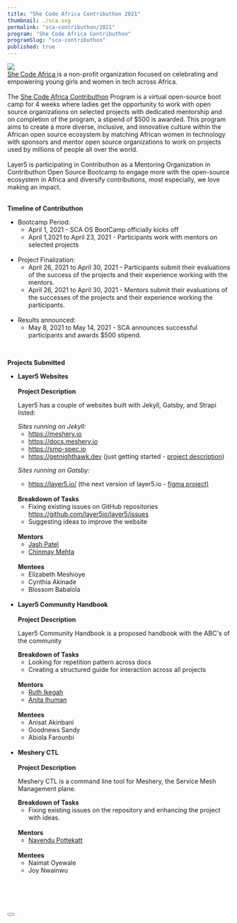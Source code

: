 ```yaml
---
title: "She Code Africa Contributhon 2021"
thumbnail: ./sca.svg
permalink: "sca-contributhon/2021"
program: "She Code Africa Contributhon"
programSlug: "sca-contributhon"
published: true
---
```



<ProgramsWrapper>
<img src={shecodeafrica}  />

<br />
<div>
  <a href="https://www.shecodeafrica.org/"> She Code Africa </a> is a non-profit
  organization focused on celebrating and empowering young girls and women in
  tech across Africa.
</div>
<br />
<div> 
The <a href="https://sites.google.com/shecodeafrica.org/contributhon/home/program-overview"> She Code Africa Contributhon</a> Program is a virtual open-source boot camp for 4 weeks where ladies get the opportunity to work with open source organizations on selected projects with dedicated mentorship and on completion of the program, a stipend of $500 is awarded. This program aims to create a more diverse, inclusive, and innovative culture within the African open source ecosystem by matching African women in technology with sponsors and mentor open source organizations to work on projects used by millions of people all over the world. <br/>

<br />
Layer5 is participating in Contributhon as a Mentoring Organization in Contributhon
Open Source Bootcamp to engage more with the open-source ecosystem in Africa and
diversify contributions, most especially, we love making an impact.

</div>
<br/>

<b> Timeline of Contributhon</b>
<div>
<ul>
<li>
Bootcamp Period:
<ul>
<li> April 1, 2021 - SCA OS BootCamp officially kicks off</li>
<li>
April 1,2021 to April 23, 2021 - Participants work with mentors on
selected projects
</li>
</ul>
</li>
<br/>
<li>
Project Finalization:
<ul>
<li>
April 26, 2021 to April 30, 2021 - Participants submit their
evaluations of the success of the projects and their experience
working with the mentors.
</li>
<li>
April 26, 2021 to April 30, 2021 -
Mentors submit their evaluations of the successes 
of the projects and their experience working the 
participants.

</li>
</ul>
</li>
<br/>
<li>
Results announced:
<ul>
<li>
May 8, 2021 to May 14, 2021 - SCA announces successful participants and awards $500 stipend.

</li>
</ul>
</li>

</ul>
</div>

<br />

<b> Projects Submitted</b>
<div>
<ul>
<li>
<b>Layer5 Websites</b>
<br />
<br />
<b> Project Description</b>
<br/>
<p> Layer5 has a couple of websites built with Jekyll, Gatsby, and Strapi listed:
 </p>
 <em> Sites running on Jekyll:
 </em>
<ul>
<li><a href="https://meshery.io">https://meshery.io</a></li>
<li><a href=" https://docs.meshery.io">https://docs.meshery.io </a>    </li>
<li><a href="https://smp-spec.io "> https://smp-spec.io </a></li>
<li><a href=" https://getnighthawk.dev"> https://getnighthawk.dev</a> (just getting started - <a href="https://docs.google.com/document/d/1lHfMo4iIx2WXFZIspfHyxTsPR1T63_2IV5NUkgxoo0w/edit">  project description</a>) </li>
</ul>

<em> Sites running on Gatsby:</em>
<ul>
  <li>
    <a href="https://layer5.io/">https://layer5.io/</a> (the next version of
    layer5.io -
    <a href="https://www.figma.com/file/5ZwEkSJwUPitURD59YHMEN/Layer5-Designs?node-id=2074%3A853">
      figma project)
    </a>
  </li>
</ul>
<br />
<b> Breakdown of Tasks</b>
<ul>
<li>Fixing existing issues on GitHub repositories <a href="https://github.com/layer5io/layer5/issues">https://github.com/layer5io/layer5/issues</a></li>
<li>Suggesting ideas to improve the website</li>
</ul>

<br />
<b>Mentors</b>
<ul>
<li> <a href="https://layer5.io/community/members/jash-patel"> Jash Patel
</a>
</li>
<li> <a href="https://layer5.io/community/members/chinmay-mehta"> Chinmay Mehta
</a>
</li>
</ul>
<br />
<b>Mentees</b>
<ul>
<li> Elizabeth Meshioye</li>
<li> Cynthia Akinade</li>
<li> Blossom Babalola</li>

</ul>

</li>
<br/>
<li>
<b>Layer5 Community Handbook</b>
<br />
<br />
<b> Project Description</b>
<br/>
<p> Layer5 Community Handbook is a proposed handbook with the ABC's of the community</p>
<b> Breakdown of Tasks</b>
<ul>
<li>Looking for repetition pattern across docs</li>
<li>Creating a structured guide for interaction across all projects</li>
</ul>

<br />
<b>Mentors</b>
<ul>
<li> <a href="https://layer5.io/community/members/ruth-ikegah"> Ruth Ikegah</a></li>
<li> <a href="https://layer5.io/community/members/anita-charles"> Anita Ihuman </a></li>
</ul>
<br />
<b>Mentees</b>
<ul>
<li> Anisat Akinbani</li>
<li> Goodnews Sandy</li>
<li> Abiola Farounbi</li>
</ul>
</li>
<br />
<li>
<b>Meshery CTL</b>
<br />
<br />
<b> Project Description</b>
<br/>
<p> Meshery CTL is a command line tool for Meshery, the Service Mesh Management plane.</p>
<b> Breakdown of Tasks</b>
<ul>
<li>Fixing existing issues on the repository and enhancing the project with ideas.</li>
</ul>

<br />
<b>Mentors</b>
<ul>
<li> <a href="https://layer5.io/community/members/navendu-pottekkat"> Navendu Pottekatt</a></li>
</ul>
<br />
<b>Mentees</b>
<ul>
<li> Naimat Oyewale</li>
<li> Joy Nwainwu</li>
</ul>
</li>
<br/>
</ul>
</div>

<br />
<br />
<div id="gsoc-2020" className="apply-button">
    <h3>
        <Button primary title="Participate" url="http://slack.layer5.io" external="true" />
    </h3>
</div>
</ProgramsWrapper>
